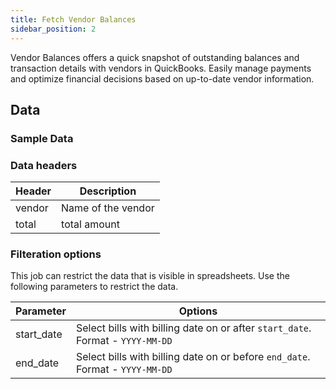 ```yaml
---
title: Fetch Vendor Balances
sidebar_position: 2
---
```




Vendor Balances offers a quick snapshot of outstanding balances and transaction details with vendors in  QuickBooks. Easily manage payments and optimize financial decisions based on up-to-date vendor information.

<AddJob
  template="gsheet_quickbooks_db_get_vendor_balances"
/>


## Data

### Sample Data

<Gsheet
  src="https://docs.google.com/spreadsheets/d/1KWa16ZCTRUdIF7LXFQzgCaBXEze4fpGWaV77tc8Q_Y8/edit#gid=706032506"
/>


### Data headers

| Header          | Description                                           |
|-----------------|-------------------------------------------------------|
| vendor     | Name of the vendor                                    |
| total     |   total amount                   |



### Filteration options

This job can restrict the data that is visible in spreadsheets. Use the following parameters to restrict the data.

| Parameter | Options |
|----|----|                                                                                   
| start_date | Select bills with billing date on or after `start_date`. Format - `YYYY-MM-DD` |
| end_date | Select bills with billing date on or before `end_date`. Format - `YYYY-MM-DD` |



<!---
## Others

### Similar jobs

Similar sort of data can be achieved by using get accounting transaction job and filtering it by invoice type. 

### Reports that use this job

Here are some of the report templates that use this job: 
-->
